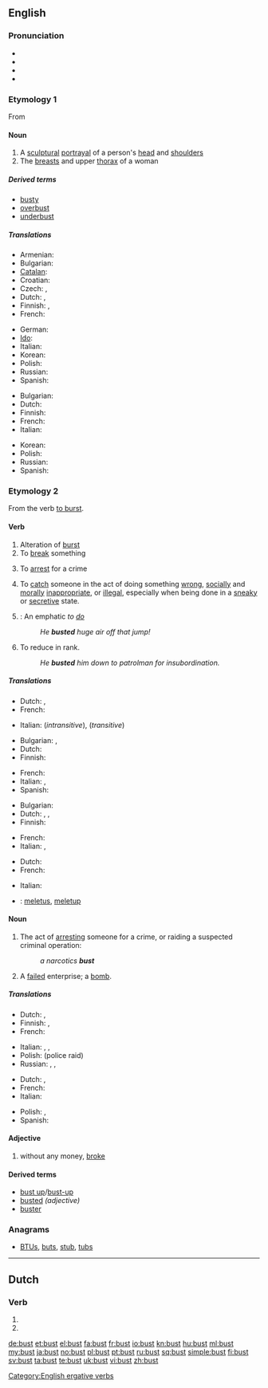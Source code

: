 {{slim-wikipedia}}
{{also|büst}}
==English==

===Pronunciation===
* {{IPA|/ˈbʌst/}}
* {{audio|en-us-bust.ogg|Audio (US)}}
* {{rhymes|ʌst}}
* {{homophones|bussed|bused}}

===Etymology 1===
From {{etyl|fr}} {{term|buste|lang=fr}}

====Noun====
{{en-noun}}

# A [[sculptural]] [[portrayal]] of a person's [[head]] and [[shoulder]]s
# The [[breast]]s and upper [[thorax]] of a woman

=====Derived terms=====
* [[busty]]
* [[overbust]]
* [[underbust]]

=====Translations=====
{{trans-top|sculptural portrayal of a person's head and shoulders}}
* Armenian: {{t-|hy|կիսանդրի|tr=kisandri}}
* Bulgarian: {{t-|bg|бюст|m}}
* [[Catalan]]: {{t|ca|bust|m}}
* Croatian: {{t-|hr|bista|f|alt=bȉsta}}
* Czech: {{t-|cs|busta|f}}, {{t-|cs|bysta|f}}
* Dutch: {{t-|nl|buste}} {{m|f}},  {{t-|nl|borstbeeld|n}}
* Finnish: {{t-|fi|rintakuva}}, {{t-|fi|pysti}}
* French: {{t+|fr|buste|m}}
{{trans-mid}}
* German: {{t+|de|Büste|f}}
* [[Ido]]: {{t+|io|busto|xs=Ido}}
* Italian: {{t-|it|busto|m}}
* Korean: {{t|ko|흉상|sc=Hang}}
* Polish: {{t|pl|popiersie|n}}
* Russian: {{t+|ru|бюст|m}}
* Spanish: {{t+|es|busto|m}}
{{trans-bottom}}

{{trans-top|breasts and upper thorax of a woman}}
* Bulgarian: {{t-|bg|бюст|m}}
* Dutch: {{t-|nl|buste}} {{m|f}}
* Finnish: {{t+|fi|povi}}
* French: {{t+|fr|buste|m}}
* Italian: {{t-|it|busto|m}}
{{trans-mid}}
* Korean: {{t|ko|앞가슴|sc=Hang}}
* Polish: {{t+|pl|pierś|f}}
* Russian: {{t+|ru|бюст|m}}
* Spanish: {{t+|es|busto|m}}
{{trans-bottom}}

===Etymology 2===
From the verb [[burst#Verb|to burst]].

====Verb====
{{en-verb}}

# Alteration of [[burst]]
# To [[break]] something
# {{slang}} To [[arrest]] for a crime
# {{slang}} To [[catch]] someone in the act of doing something [[wrong]], [[socially]] and [[morally]] [[inappropriate]], or [[illegal]], especially when being done in a [[sneaky]] or [[secretive]] state.
# {{snowboarding}}: An emphatic ''to [[do]]''
#: ''He '''busted''' huge air off that jump!''
# {{US|informal}} To reduce in rank.
#: ''He '''busted''' him down to patrolman for insubordination.''

=====Translations=====
{{trans-top|alteration of burst}}
* Dutch: {{t+|nl|barsten}}, {{t+|nl|breken}}
* French: {{t+|fr|éclater}}
{{trans-mid}}
* Italian: {{t+|it|scoppiare}} (''intransitive''), {{t|it|far scoppiare}} (''transitive'')
{{trans-bottom}}

{{trans-top|to break something}}
* Bulgarian: {{t|bg|счупвам}},  {{t|bg|разбивам}}
* Dutch: {{t+|nl|breken}}
* Finnish: {{t+|fi|rikkoa}}
{{trans-mid}}
* French: {{t+|fr|casser}}
* Italian: {{t+|it|rompere}}, {{t-|it|sfasciare}}
* Spanish: {{t|es|reventar}}
{{trans-bottom}}

{{trans-top|(slang) to arrest for a crime}}
* Bulgarian: {{t+|bg|арестувам}}
* Dutch: {{t+|nl|oppakken}}, {{t-|nl|bij de lurven pakken}}, {{t+|nl|vatten}}
* Finnish: {{t+|fi|pidättää}}
{{trans-mid}}
* French: {{t+|fr|attraper}}
* Italian: {{t-|it|acciuffare}}, {{t+|it|attaccare}}
{{trans-bottom}}

{{trans-top|(slang) to catch someone in the act of doing something wrong, socially and morally inappropriate, or illegal}}
* Dutch: {{t+|nl|betrappen}}
* French: {{t+|fr|pincer}}
{{trans-mid}}
* Italian: {{t+|it|sgamare}}
{{trans-bottom}}

{{trans-top|(snowboarding): An emphatic to do}}
{{trans-mid}}
{{trans-bottom}}

{{checktrans-top}}
{{trans-mid}}
* {{ttbc|id}}: [[letus|meletus]], [[letup|meletup]]
{{trans-bottom}}

====Noun====
{{en-noun}}

# {{slang}} The act of [[arresting]] someone for a crime, or raiding a suspected criminal operation: 
#: ''a narcotics '''bust'''''
# {{slang}} A [[failed]] enterprise; a [[bomb]].

=====Translations=====
{{trans-top|(slang) act of arresting someone for a crime, or raiding a suspected criminal operation}}
* Dutch: {{t+|nl|arrestatie|f}}, {{t-|nl|razzia|f}}
* Finnish: {{t-|fi|pidätys}}, {{t-|fi|ratsia}}
* French: {{t+|fr|arrestation|f}}
{{trans-mid}}
* Italian: {{t+|it|arresto|m}},  {{t|it|fare irruzione}}, {{t+|it|irruzione|f}}
* Polish: {{t|pl|nalot|m}} (police raid)
* Russian: {{t|ru|налёт|m}}, {{t|ru|облава|f}}, {{t|ru|рейд|m}}
{{trans-bottom}}

{{trans-top|(slang) failed enterprise}}
* Dutch: {{t-|nl|flop}}, {{t-|nl|fiasco|n}}
* French: {{t+|fr|fiasco|m}}
* Italian: {{t+|it|fiasco|m}}
{{trans-mid}}
* Polish: {{t|pl|klapa|f}},  {{t+|pl|fiasko|n}}
* Spanish: {{t|es|fiasco|m}}
{{trans-bottom}}

====Adjective====
{{en-adj|-}}

# {{slang}} without any money, [[broke]]

====Derived terms====
* [[bust up]]/[[bust-up]]
* [[busted#Adjective|busted]] ''(adjective)''
* [[buster]]

===Anagrams===
* {{alphagram|bstu}} [[BTUs#English|BTUs]], [[buts#English|buts]], [[stub#English|stub]], [[tubs#English|tubs]]

[[Category:English ergative verbs]]

----

==Dutch==

===Verb===
{{infl|nl}}

# {{nl-verb-form|p=23|n=sg|t=pres|m=ind|bussen}}
# {{nl-verb-form|n=pl|m=imp|bussen}}

[[de:bust]]
[[et:bust]]
[[el:bust]]
[[fa:bust]]
[[fr:bust]]
[[io:bust]]
[[kn:bust]]
[[hu:bust]]
[[ml:bust]]
[[my:bust]]
[[ja:bust]]
[[no:bust]]
[[pl:bust]]
[[pt:bust]]
[[ru:bust]]
[[sq:bust]]
[[simple:bust]]
[[fi:bust]]
[[sv:bust]]
[[ta:bust]]
[[te:bust]]
[[uk:bust]]
[[vi:bust]]
[[zh:bust]]